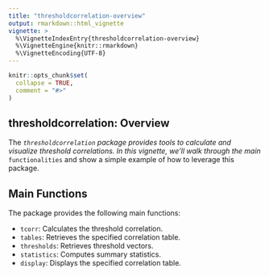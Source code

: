 ```yaml
---
title: "thresholdcorrelation-overview"
output: rmarkdown::html_vignette
vignette: >
  %\VignetteIndexEntry{thresholdcorrelation-overview}
  %\VignetteEngine{knitr::rmarkdown}
  %\VignetteEncoding{UTF-8}
---
```


```r
knitr::opts_chunk$set(
  collapse = TRUE,
  comment = "#>"
)
```

## thresholdcorrelation: Overview

The *`thresholdcorrelation` package provides tools to calculate and visualize threshold correlations. In this vignette, we'll walk through the main *`functionalities` and show a simple example of how to leverage this package.

## Main Functions

The package provides the following main functions:

* `tcorr`: Calculates the threshold correlation.
* `tables`: Retrieves the specified correlation table.
* `thresholds`: Retrieves threshold vectors.
* `statistics`: Computes summary statistics.
* `display`: Displays the specified correlation table.





